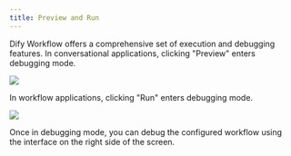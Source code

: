 ```yaml
---
title: Preview and Run
---
```



Dify Workflow offers a comprehensive set of execution and debugging features. In conversational applications, clicking "Preview" enters debugging mode.

![](https://assets-docs.dify.ai/dify-enterprise-mintlify/en/guides/workflow/debug-and-preview/91379dc42d0d815e52ddad0cc5450a46.png)

In workflow applications, clicking "Run" enters debugging mode.

![](https://assets-docs.dify.ai/dify-enterprise-mintlify/en/guides/workflow/debug-and-preview/b92d7536392b1e1f2423d0e3aa113915.png)

Once in debugging mode, you can debug the configured workflow using the interface on the right side of the screen.
